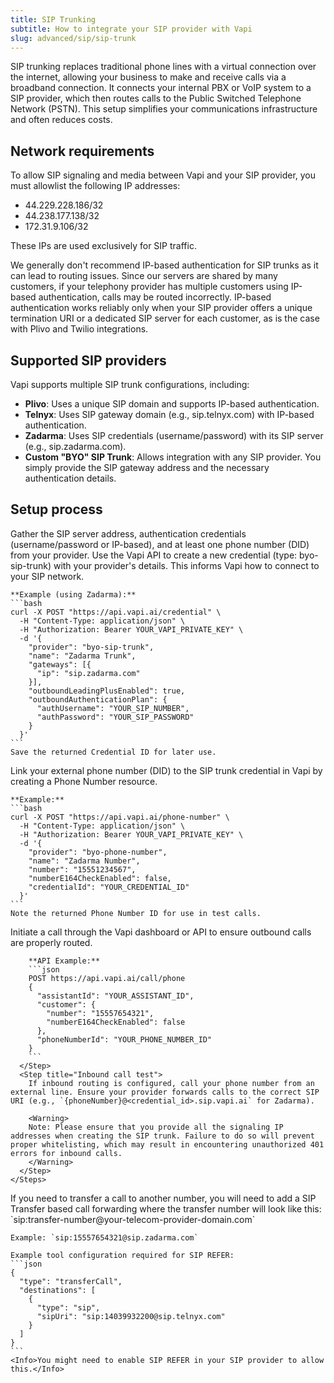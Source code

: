 ```yaml
---
title: SIP Trunking
subtitle: How to integrate your SIP provider with Vapi
slug: advanced/sip/sip-trunk
---
```


SIP trunking replaces traditional phone lines with a virtual connection over the internet, allowing your business to make and receive calls via a broadband connection. It connects your internal PBX or VoIP system to a SIP provider, which then routes calls to the Public Switched Telephone Network (PSTN). This setup simplifies your communications infrastructure and often reduces costs.

## Network requirements

To allow SIP signaling and media between Vapi and your SIP provider, you must allowlist the following IP addresses:

- 44.229.228.186/32
- 44.238.177.138/32
- 172.31.9.106/32

These IPs are used exclusively for SIP traffic. 

<Warning>
We generally don't recommend IP-based authentication for SIP trunks as it can lead to routing issues. Since our servers are shared by many customers, if your telephony provider has multiple customers using IP-based authentication, calls may be routed incorrectly. IP-based authentication works reliably only when your SIP provider offers a unique termination URI or a dedicated SIP server for each customer, as is the case with Plivo and Twilio integrations.
</Warning>

## Supported SIP providers

Vapi supports multiple SIP trunk configurations, including:

- **Plivo**: Uses a unique SIP domain and supports IP-based authentication.
- **Telnyx**: Uses SIP gateway domain (e.g., sip.telnyx.com) with IP-based authentication.
- **Zadarma**: Uses SIP credentials (username/password) with its SIP server (e.g., sip.zadarma.com).
- **Custom "BYO" SIP Trunk**: Allows integration with any SIP provider. You simply provide the SIP gateway address and the necessary authentication details.

## Setup process

<Steps>
  <Step title="Obtain provider details">
    Gather the SIP server address, authentication credentials (username/password or IP-based), and at least one phone number (DID) from your provider.
  </Step>

  <Step title="Create a SIP trunk credential in Vapi">
    Use the Vapi API to create a new credential (type: byo-sip-trunk) with your provider's details. This informs Vapi how to connect to your SIP network.

    **Example (using Zadarma):**
    ```bash
    curl -X POST "https://api.vapi.ai/credential" \
      -H "Content-Type: application/json" \
      -H "Authorization: Bearer YOUR_VAPI_PRIVATE_KEY" \
      -d '{
        "provider": "byo-sip-trunk",
        "name": "Zadarma Trunk",
        "gateways": [{
          "ip": "sip.zadarma.com"
        }],
        "outboundLeadingPlusEnabled": true,
        "outboundAuthenticationPlan": {
          "authUsername": "YOUR_SIP_NUMBER",
          "authPassword": "YOUR_SIP_PASSWORD"
        }
      }'
    ```
    Save the returned Credential ID for later use.
  </Step>

  <Step title="Associate a phone number with the SIP trunk">
    Link your external phone number (DID) to the SIP trunk credential in Vapi by creating a Phone Number resource.

    **Example:**
    ```bash
    curl -X POST "https://api.vapi.ai/phone-number" \
      -H "Content-Type: application/json" \
      -H "Authorization: Bearer YOUR_VAPI_PRIVATE_KEY" \
      -d '{
        "provider": "byo-phone-number",
        "name": "Zadarma Number",
        "number": "15551234567",
        "numberE164CheckEnabled": false,
        "credentialId": "YOUR_CREDENTIAL_ID"
      }'
    ```
    Note the returned Phone Number ID for use in test calls.
  </Step>

  <Step title="Test your SIP trunk">
    <Steps>
      <Step title="Outbound call test">
        Initiate a call through the Vapi dashboard or API to ensure outbound calls are properly routed.
        
        **API Example:**
        ```json
        POST https://api.vapi.ai/call/phone
        {
          "assistantId": "YOUR_ASSISTANT_ID",
          "customer": {
            "number": "15557654321",
            "numberE164CheckEnabled": false
          },
          "phoneNumberId": "YOUR_PHONE_NUMBER_ID"
        }
        ```
      </Step>
      <Step title="Inbound call test">
        If inbound routing is configured, call your phone number from an external line. Ensure your provider forwards calls to the correct SIP URI (e.g., `{phoneNumber}@<credential_id>.sip.vapi.ai` for Zadarma).
        
        <Warning>
        Note: Please ensure that you provide all the signaling IP addresses when creating the SIP trunk. Failure to do so will prevent proper whitelisting, which may result in encountering unauthorized 401 errors for inbound calls.
        </Warning>
      </Step>
    </Steps>
  </Step>

  <Step title="SIP REFER (call transfer)">
    If you need to transfer a call to another number, you will need to add a SIP Transfer based call forwarding where the transfer number will look like this: `sip:transfer-number@your-telecom-provider-domain.com`

    Example: `sip:15557654321@sip.zadarma.com`

    Example tool configuration required for SIP REFER:
    ```json
    {
      "type": "transferCall",
      "destinations": [
        {
          "type": "sip",
          "sipUri": "sip:14039932200@sip.telnyx.com"
        }
      ]
    }
    ```
    <Info>You might need to enable SIP REFER in your SIP provider to allow this.</Info>
  </Step>
</Steps>


